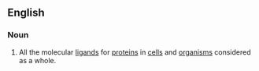 ==English==

===Noun===
{{wikipedia}}
{{en-noun}}

#{{biochemistry}} All the molecular [[ligand]]s for [[protein]]s in [[cell]]s and [[organism]]s considered as a whole.